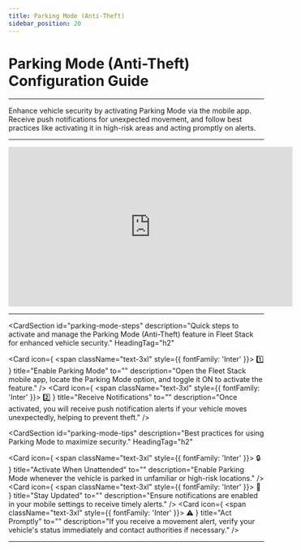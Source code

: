 ```yaml
---
title: Parking Mode (Anti-Theft)
sidebar_position: 20
---
```


# Parking Mode (Anti-Theft) Configuration Guide

---

Enhance vehicle security by activating Parking Mode via the mobile app. Receive push notifications for unexpected movement, and follow best practices like activating it in high-risk areas and acting promptly on alerts.

---

<div style={{ display: 'flex', justifyContent: 'center', marginTop: '20px' }}>
  <iframe
    width="560"
    height="315"
    src="https://www.youtube.com/embed/fi__Jybz05M?si=NgoBBiFRy9rHmJ2R"
    title="Parking Mode (Anti-Theft) Feature Tutorial"
    frameBorder="0"
    allow="accelerometer; autoplay; clipboard-write; encrypted-media; gyroscope; picture-in-picture"
    allowFullScreen
  ></iframe>
</div>

---

<CardSection
  id="parking-mode-steps"
  description="Quick steps to activate and manage the Parking Mode (Anti-Theft) feature in Fleet Stack for enhanced vehicle security."
  HeadingTag="h2"
>
  <Card
    icon={
      <span className="text-3xl" style={{ fontFamily: 'Inter' }}>
        1️⃣
      </span>
    }
    title="Enable Parking Mode"
    to=""
    description="Open the Fleet Stack mobile app, locate the Parking Mode option, and toggle it ON to activate the feature."
  />
  <Card
    icon={
      <span className="text-3xl" style={{ fontFamily: 'Inter' }}>
        2️⃣
      </span>
    }
    title="Receive Notifications"
    to=""
    description="Once activated, you will receive push notification alerts if your vehicle moves unexpectedly, helping to prevent theft."
  />
</CardSection>

<CardSection
  id="parking-mode-tips"
  description="Best practices for using Parking Mode to maximize security."
  HeadingTag="h2"
>
  <Card
    icon={
      <span className="text-3xl" style={{ fontFamily: 'Inter' }}>
        🔒
      </span>
    }
    title="Activate When Unattended"
    to=""
    description="Enable Parking Mode whenever the vehicle is parked in unfamiliar or high-risk locations."
  />
  <Card
    icon={
      <span className="text-3xl" style={{ fontFamily: 'Inter' }}>
        📱
      </span>
    }
    title="Stay Updated"
    to=""
    description="Ensure notifications are enabled in your mobile settings to receive timely alerts."
  />
  <Card
    icon={
      <span className="text-3xl" style={{ fontFamily: 'Inter' }}>
        ⚠️
      </span>
    }
    title="Act Promptly"
    to=""
    description="If you receive a movement alert, verify your vehicle's status immediately and contact authorities if necessary."
  />
</CardSection>


---
<head>
  <title>Parking Mode (Anti-Theft) Guide</title>
  <meta
    name="description"
    content="Learn how to activate and use the Parking Mode (Anti-Theft) feature in Fleet Stack to enhance vehicle security."
  />
</head>
